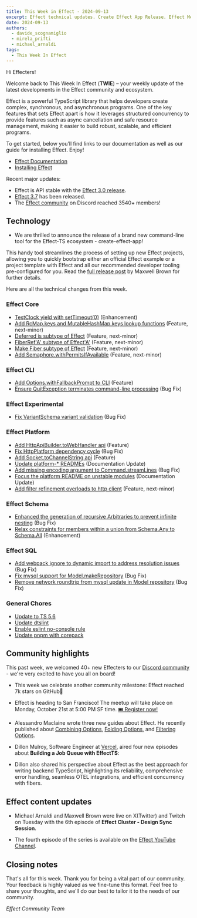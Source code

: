 ```yaml
---
title: This Week in Effect - 2024-09-13
excerpt: Effect technical updates. Create Effect App Release. Effect Meetup San Francisco on Oct 21. 'Effect Cluster - Design Sync Session ep. 6'.
date: 2024-09-13
authors:
  - davide_scognamiglio
  - mirela_prifti
  - michael_arnaldi
tags:
  - This Week In Effect
---
```



Hi Effecters!

Welcome back to This Week In Effect (**TWIE**) – your weekly update of the latest developments in the Effect community and ecosystem.

Effect is a powerful TypeScript library that helps developers create complex, synchronous, and asynchronous programs. One of the key features that sets Effect apart is how it leverages structured concurrency to provide features such as async cancellation and safe resource management, making it easier to build robust, scalable, and efficient programs.

To get started, below you’ll find links to our documentation as well as our guide for installing Effect. Enjoy!

- [Effect Documentation](/docs/getting-started/introduction/)
- [Installing Effect](/docs/getting-started/installation/)

Recent major updates:

- Effect is API stable with the [Effect 3.0 release](https://effect.website/blog/effect-3.0).
- [Effect 3.7](https://effect.website/blog/effect-3.7) has been released.
- The [Effect community](https://discord.gg/effect-ts) on Discord reached 3540+ members!

## Technology

- We are thrilled to announce the release of a brand new command-line tool for the Effect-TS ecosystem - create-effect-app!

This handy tool streamlines the process of setting up new Effect projects, allowing you to quickly bootstrap either an official Effect example or a project template with Effect and all our recommended developer tooling pre-configured for you. Read the [full release post](https://effect.website/blog/create-effect-app-release) by Maxwell Brown for further details.

<Tweet id="1834623160156668409" />

Here are all the technical changes from this week.

### Effect Core

- [TestClock yield with setTimeout(0)](https://github.com/Effect-TS/effect/pull/3592) (Enhancement)
- [Add RcMap.keys and MutableHashMap.keys lookup functions](https://github.com/Effect-TS/effect/pull/3559) (Feature, next-minor)
- [Deferred is subtype of Effect](https://github.com/Effect-TS/effect/pull/3572) (Feature, next-minor)
- [FiberRef'A' subtype of Effect'A'](https://github.com/Effect-TS/effect/pull/3577) (Feature, next-minor)
- [Make Fiber subtype of Effect](https://github.com/Effect-TS/effect/pull/3590) (Feature, next-minor)
- [Add Semaphore.withPermitsIfAvailable](https://github.com/Effect-TS/effect/pull/3593) (Feature, next-minor)

### Effect CLI

- [Add Options.withFallbackPrompt to CLI](https://github.com/Effect-TS/effect/pull/3561) (Feature)
- [Ensure QuitException terminates command-line processing](https://github.com/Effect-TS/effect/pull/3569) (Bug Fix)

### Effect Experimental

- [Fix VariantSchema variant validation](https://github.com/Effect-TS/effect/pull/3574) (Bug Fix)

### Effect Platform

- [Add HttpApiBuilder.toWebHandler api](https://github.com/Effect-TS/effect/pull/3565) (Feature)
- [Fix HttpPlatform dependency cycle](https://github.com/Effect-TS/effect/pull/3566) (Bug Fix)
- [Add Socket.toChannelString api](https://github.com/Effect-TS/effect/pull/3567) (Feature)
- [Update platform-\* READMEs](https://github.com/Effect-TS/effect/pull/3581) (Documentation Update)
- [Add missing encoding argument to Command.streamLines](https://github.com/Effect-TS/effect/pull/3582) (Bug Fix)
- [Focus the platform README on unstable modules](https://github.com/Effect-TS/effect/pull/3596) (Documentation Update)
- [Add filter refinement overloads to http client](https://github.com/Effect-TS/effect/pull/3595) (Feature, next-minor)

### Effect Schema

- [Enhanced the generation of recursive Arbitraries to prevent infinite nesting](https://github.com/Effect-TS/effect/pull/3560) (Bug Fix)
- [Relax constraints for members within a union from Schema.Any to Schema.All](https://github.com/Effect-TS/effect/pull/3589) (Enhancement)

### Effect SQL

- [Add webpack ignore to dynamic import to address resolution issues](https://github.com/Effect-TS/effect/pull/3597) (Bug Fix)
- [Fix mysql support for Model.makeRepository](https://github.com/Effect-TS/effect/pull/3599) (Bug Fix)
- [Remove network roundtrip from mysql update in Model repository](https://github.com/Effect-TS/effect/pull/3600) (Bug Fix)

### General Chores

- [Update to TS 5.6](https://github.com/Effect-TS/effect/pull/3579)
- [Update dtslint](https://github.com/Effect-TS/effect/pull/3583)
- [Enable eslint no-console rule](https://github.com/Effect-TS/effect/pull/3586)
- [Update pnpm with corepack](https://github.com/Effect-TS/effect/pull/3602)

## Community highlights

This past week, we welcomed 40+ new Effecters to our [Discord community](https://discord.gg/effect-ts) - we're very excited to have you all on board!

- This week we celebrate another community milestone: Effect reached 7k stars on GitHub🌟

  <Tweet id="1834188167374627117" />

- Effect is heading to San Francisco! The meetup will take place on Monday, October 21st at 5:00 PM SF time. [🎟️ Register now!](https://lu.ma/gmk2jzd2)

  <Tweet id="1833116197656686612" />

- Alessandro Maclaine wrote three new guides about Effect. He recently published about [Combining Options](https://dev.to/almaclaine/combining-options-in-effect-ts-a-practical-guide-1gha), [Folding Options](https://dev.to/almaclaine/folding-options-in-effect-ts-a-practical-guide-4ne3), and [Filtering Options](https://dev.to/almaclaine/filtering-options-in-effect-ts-a-practical-guide-96l).

- Dillon Mulroy, Software Engineer at [Vercel](https://vercel.com), aired four new episodes about **Building a Job Queue with EffectTS**:

<TwitchPlayerNonInteractive video="2243144744" />

- Dillon also shared his perspective about Effect as the best approach for writing backend TypeScript, highlighting its reliability, comprehensive error handling, seamless OTEL integrations, and efficient concurrency with fibers.

<Tweet id="1834243023820947631" />

## Effect content updates

- Michael Arnaldi and Maxwell Brown were live on X(Twitter) and Twitch on Tuesday with the 6th episode of **Effect Cluster - Design Sync Session**.

<Tweet id="1833887147348426819" />

- The fourth episode of the series is available on the [Effect YouTube Channel](https://www.youtube.com/@effect-ts).

<YouTube
  id="https://www.youtube.com/embed/pcLJRhdY6r4?si=IIgG-9XFMgqu-All"
  title="Effect Cluster - Design Sync Session (Part 4)"
/>

## Closing notes

That's all for this week. Thank you for being a vital part of our community. Your feedback is highly valued as we fine-tune this format. Feel free to share your thoughts, and we'll do our best to tailor it to the needs of our community.

_Effect Community Team_
